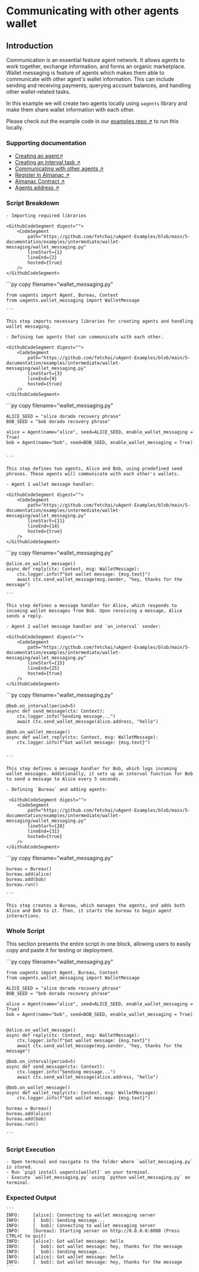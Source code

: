 
# Communicating with other agents wallet

## Introduction

Communication is an essential feature agent network. It allows agents to work together, exchange information, and forms an organic 
marketplace. Wallet messaging is feature of agents which makes them able to communicate with other agent's wallet information. This
can include sending and receiving payments, querying account balances, and handling other wallet-related tasks.

In this example we will create two agents locally using `uagents` library and make them share wallet information with each other.

Please check out the example code in our [examples repo ↗️](https://github.com/fetchai/uAgent-Examples/tree/main/5-documentation/examples/intermediate/wallet-messaging) to run this locally.

### Supporting documentation

- [Creating an agent↗️](/guides/agents/create-a-uagent)
- [Creating an interval task ↗️](/guides/agents/interval-task)
- [Communicating with other agents ↗️](/guides/agents/communicating-with-other-agents)
- [Register in Almanac ↗️](/guides/agents/register-in-almanac)
- [Almanac Contract ↗️](/references/contracts/uagents-almanac/almanac-overview)
- [Agents address ↗️](/guides/agents/getting-started/getting-uagent-address)

### Script Breakdown

    - Importing required libraries

    <GithubCodeSegment digest="">
        <CodeSegment
            path="https://github.com/fetchai/uAgent-Examples/blob/main/5-documentation/examples/intermediate/wallet-messaging/wallet_messaging.py"
            lineStart={1}
            lineEnd={2}
            hosted={true}
        />
    </GithubCodeSegment>
<CodeGroup dynamic hasCopy isLocalHostedFile digest='2ef4cebb5ad68d9b842ecfe06cb4f556'>

<DocsCode local={true}>
	```py copy filename="wallet_messaging.py"

	from uagents import Agent, Bureau, Context
	from uagents.wallet_messaging import WalletMessage

    ```
</DocsCode>

</CodeGroup>



    This step imports necessary libraries for creating agents and handling wallet messaging.

    - Defining two agents that can communicate with each other.

    <GithubCodeSegment digest="">
        <CodeSegment
            path="https://github.com/fetchai/uAgent-Examples/blob/main/5-documentation/examples/intermediate/wallet-messaging/wallet_messaging.py"
            lineStart={3}
            lineEnd={9}
            hosted={true}
        />
    </GithubCodeSegment>
<CodeGroup dynamic hasCopy isLocalHostedFile digest=''>

<DocsCode local={true}>
	```py copy filename="wallet_messaging.py"

	 
	ALICE_SEED = "alice dorado recovery phrase"
	BOB_SEED = "bob dorado recovery phrase"
	 
	alice = Agent(name="alice", seed=ALICE_SEED, enable_wallet_messaging = True)
	bob = Agent(name="bob", seed=BOB_SEED, enable_wallet_messaging = True)
	 

    ```
</DocsCode>

</CodeGroup>



    This step defines two agents, Alice and Bob, using predefined seed phrases. These agents will communicate with each other's wallets.

    - Agent 1 wallet message handler:

    <GithubCodeSegment digest="">
        <CodeSegment
            path="https://github.com/fetchai/uAgent-Examples/blob/main/5-documentation/examples/intermediate/wallet-messaging/wallet_messaging.py"
            lineStart={11}
            lineEnd={14}
            hosted={true}
        />
    </GithubCodeSegment>
<CodeGroup dynamic hasCopy isLocalHostedFile digest=''>

<DocsCode local={true}>
	```py copy filename="wallet_messaging.py"

	@alice.on_wallet_message()
	async def reply(ctx: Context, msg: WalletMessage):
	    ctx.logger.info(f"Got wallet message: {msg.text}")
	    await ctx.send_wallet_message(msg.sender, "hey, thanks for the message")

    ```
</DocsCode>

</CodeGroup>



    This step defines a message handler for Alice, which responds to incoming wallet messages from Bob. Upon receiving a message, Alice sends a reply.

    - Agent 2 wallet message handler and `on_interval` sender:

    <GithubCodeSegment digest="">
        <CodeSegment
            path="https://github.com/fetchai/uAgent-Examples/blob/main/5-documentation/examples/intermediate/wallet-messaging/wallet_messaging.py"
            lineStart={15}
            lineEnd={25}
            hosted={true}
        />
    </GithubCodeSegment>
<CodeGroup dynamic hasCopy isLocalHostedFile digest='43716032ccd58b85f9f802cbe2cc8ca0'>

<DocsCode local={true}>
	```py copy filename="wallet_messaging.py"

	 
	@bob.on_interval(period=5)
	async def send_message(ctx: Context):
	    ctx.logger.info("Sending message...")
	    await ctx.send_wallet_message(alice.address, "hello")
	 
	@bob.on_wallet_message()
	async def wallet_reply(ctx: Context, msg: WalletMessage):
	    ctx.logger.info(f"Got wallet message: {msg.text}")
	 

    ```
</DocsCode>

</CodeGroup>



    This step defines a message handler for Bob, which logs incoming wallet messages. Additionally, it sets up an interval function for Bob to send a message to Alice every 5 seconds.

    - Defining `Bureau` and adding agents:

     <GithubCodeSegment digest="">
        <CodeSegment
            path="https://github.com/fetchai/uAgent-Examples/blob/main/5-documentation/examples/intermediate/wallet-messaging/wallet_messaging.py"
            lineStart={28}
            lineEnd={31}
            hosted={true}
        />
    </GithubCodeSegment>
<CodeGroup dynamic hasCopy isLocalHostedFile digest=''>

<DocsCode local={true}>
	```py copy filename="wallet_messaging.py"

	 
	bureau = Bureau()
	bureau.add(alice)
	bureau.add(bob)
	bureau.run()

    ```
</DocsCode>

</CodeGroup>



    This step creates a Bureau, which manages the agents, and adds both Alice and Bob to it. Then, it starts the bureau to begin agent interactions.

### Whole Script

This section presents the entire script in one block, allowing users to easily copy and paste it for testing or deployment.

<GithubCodeSegment digest="">
    <CodeSegment
        path="https://github.com/fetchai/uAgent-Examples/blob/main/5-documentation/examples/intermediate/wallet-messaging/wallet_messaging.py"
        lineStart={1}
        lineEnd={31}
        hosted={true}
    />
</GithubCodeSegment>
<CodeGroup dynamic hasCopy isLocalHostedFile digest=''>

<DocsCode local={true}>
	```py copy filename="wallet_messaging.py"

	from uagents import Agent, Bureau, Context
	from uagents.wallet_messaging import WalletMessage
	 
	ALICE_SEED = "alice dorado recovery phrase"
	BOB_SEED = "bob dorado recovery phrase"
	 
	alice = Agent(name="alice", seed=ALICE_SEED, enable_wallet_messaging = True)
	bob = Agent(name="bob", seed=BOB_SEED, enable_wallet_messaging = True)
	 
	 
	@alice.on_wallet_message()
	async def reply(ctx: Context, msg: WalletMessage):
	    ctx.logger.info(f"Got wallet message: {msg.text}")
	    await ctx.send_wallet_message(msg.sender, "hey, thanks for the message")
	 
	@bob.on_interval(period=5)
	async def send_message(ctx: Context):
	    ctx.logger.info("Sending message...")
	    await ctx.send_wallet_message(alice.address, "hello")
	 
	@bob.on_wallet_message()
	async def wallet_reply(ctx: Context, msg: WalletMessage):
	    ctx.logger.info(f"Got wallet message: {msg.text}")
	 
	bureau = Bureau()
	bureau.add(alice)
	bureau.add(bob)
	bureau.run()

    ```
</DocsCode>

</CodeGroup>



### Script Execution

    - Open terminal and navigate to the folder where `wallet_messaging.py` is stored.
    - Run `pip3 install uagents[wallet]` on your terminal.
    - Execute `wallet_messaging.py` using `python wallet_messaging.py` on terminal.

### Expected Output

    ```
    INFO:     [alice]: Connecting to wallet messaging server
    INFO:     [  bob]: Sending message...
    INFO:     [  bob]: Connecting to wallet messaging server
    INFO:     [bureau]: Starting server on http://0.0.0.0:8000 (Press CTRL+C to quit)
    INFO:     [alice]: Got wallet message: hello
    INFO:     [  bob]: Got wallet message: hey, thanks for the message
    INFO:     [  bob]: Sending message...
    INFO:     [alice]: Got wallet message: hello
    INFO:     [  bob]: Got wallet message: hey, thanks for the message
    ```
